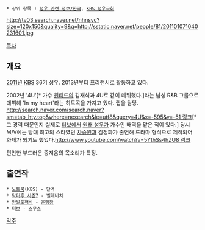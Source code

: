  * 상위 항목 : [[성우 관련 정보/한국]], [[KBS 성우극회]]

http://tv03.search.naver.net/nhnsvc?size=120x150&quality=9&q=http://sstatic.naver.net/people/81/201101071040231601.jpg

[[목차]]
== 개요 ==
[[2011년]] [[KBS]] 36기 성우. 2013년부터 프리랜서로 활동하고 있다.

2002년 '4U'[* 가수 [[원티드]]의 김재석과 4U로 같이 데뷔했다.]라는 남성 R&B 그룹으로 데뷔해 'In my heart'라는 히트곡을 가지고 있다. 랩을 담당. [[http://search.naver.com/search.naver?sm=tab_hty.top&where=nexearch&ie=utf8&query=4U&x=-595&y=-51 링크]][* 그 경력 때문인지 실제로 [[터보(애니메이션)|터보]]에서 [[스눕 독|원래 성우]]가 가수인 배역을 맡은 적이 있다.] 당시 M/V에는 당대 최고의 스타였던 [[차승원]]과 김정화가 출연해 드라마 형식으로 제작되어 화제가 되기도 했었다.[[http://www.youtube.com/watch?v=5YthSs4hZU8 링크]]

편안한 부드러운 중저음의 목소리가 특징.  

== 출연작 ==
 * [[노트북#s-3|노트북]](KBS) - 단역
 * [[닥터후|닥터후 시즌7]] - 벨레비치
 * [[양말도깨비]] - [[양말도깨비/등장인물#s-3.2.1|은행장]]
 * [[터보(애니메이션)|터보]] - 스무스

[[각주]]
